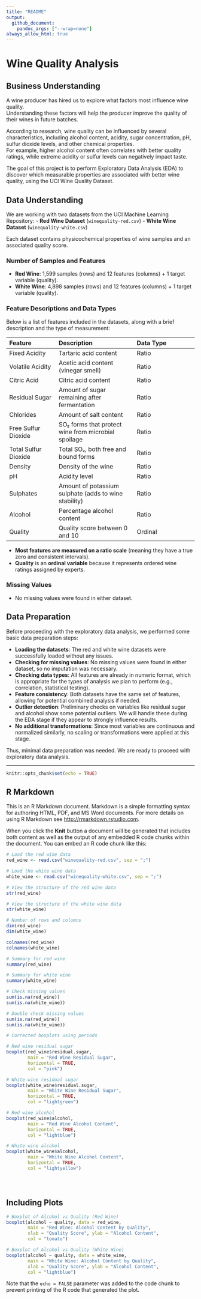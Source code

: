 ```yaml
---
title: "README"
output:
  github_document:
    pandoc_args: ["--wrap=none"]
always_allow_html: true
---
```

# Wine Quality Analysis

## Business Understanding

A wine producer has hired us to explore what factors most influence wine quality.  
Understanding these factors will help the producer improve the quality of their wines in future batches.  

According to research, wine quality can be influenced by several characteristics, including alcohol content, acidity, sugar concentration, pH, sulfur dioxide levels, and other chemical properties.  
For example, higher alcohol content often correlates with better quality ratings, while extreme acidity or sulfur levels can negatively impact taste.

The goal of this project is to perform Exploratory Data Analysis (EDA) to discover which measurable properties are associated with better wine quality, using the UCI Wine Quality Dataset.


## Data Understanding

We are working with two datasets from the UCI Machine Learning Repository:
- **Red Wine Dataset** (`winequality-red.csv`)
- **White Wine Dataset** (`winequality-white.csv`)

Each dataset contains physicochemical properties of wine samples and an associated quality score.

### Number of Samples and Features
- **Red Wine**: 1,599 samples (rows) and 12 features (columns) + 1 target variable (quality).
- **White Wine**: 4,898 samples (rows) and 12 features (columns) + 1 target variable (quality).

### Feature Descriptions and Data Types
Below is a list of features included in the datasets, along with a brief description and the type of measurement:

| Feature | Description | Data Type |
|:--------|:-------------|:----------|
| Fixed Acidity | Tartaric acid content | Ratio |
| Volatile Acidity | Acetic acid content (vinegar smell) | Ratio |
| Citric Acid | Citric acid content | Ratio |
| Residual Sugar | Amount of sugar remaining after fermentation | Ratio |
| Chlorides | Amount of salt content | Ratio |
| Free Sulfur Dioxide | SO₂ forms that protect wine from microbial spoilage | Ratio |
| Total Sulfur Dioxide | Total SO₂, both free and bound forms | Ratio |
| Density | Density of the wine | Ratio |
| pH | Acidity level | Ratio |
| Sulphates | Amount of potassium sulphate (adds to wine stability) | Ratio |
| Alcohol | Percentage alcohol content | Ratio |
| Quality | Quality score between 0 and 10 | Ordinal |

- **Most features are measured on a ratio scale** (meaning they have a true zero and consistent intervals).
- **Quality** is an **ordinal variable** because it represents ordered wine ratings assigned by experts.

### Missing Values
- No missing values were found in either dataset.

## Data Preparation

Before proceeding with the exploratory data analysis, we performed some basic data preparation steps:

- **Loading the datasets**: The red and white wine datasets were successfully loaded without any issues.
- **Checking for missing values**: No missing values were found in either dataset, so no imputation was necessary.
- **Checking data types**: All features are already in numeric format, which is appropriate for the types of analysis we plan to perform (e.g., correlation, statistical testing).
- **Feature consistency**: Both datasets have the same set of features, allowing for potential combined analysis if needed.
- **Outlier detection**: Preliminary checks on variables like residual sugar and alcohol show some potential outliers. We will handle these during the EDA stage if they appear to strongly influence results.
- **No additional transformations**: Since most variables are continuous and normalized similarly, no scaling or transformations were applied at this stage.

Thus, minimal data preparation was needed. We are ready to proceed with exploratory data analysis.


---



```r
knitr::opts_chunk$set(echo = TRUE)
```

## R Markdown

This is an R Markdown document. Markdown is a simple formatting syntax for authoring HTML, PDF, and MS Word documents. For more details on using R Markdown see <http://rmarkdown.rstudio.com>.

When you click the **Knit** button a document will be generated that includes both content as well as the output of any embedded R code chunks within the document. You can embed an R code chunk like this:

```r
# Load the red wine data
red_wine <- read.csv("winequality-red.csv", sep = ";")

# Load the white wine data
white_wine <- read.csv("winequality-white.csv", sep = ";")

# View the structure of the red wine data
str(red_wine)

# View the structure of the white wine data
str(white_wine)

# Number of rows and columns
dim(red_wine)   
dim(white_wine)

colnames(red_wine)
colnames(white_wine)

# Summary for red wine
summary(red_wine)

# Summary for white wine
summary(white_wine)

# Check missing values
sum(is.na(red_wine))
sum(is.na(white_wine))

# Double check missing values
sum(is.na(red_wine))
sum(is.na(white_wine))

# Corrected boxplots using periods

# Red wine residual sugar
boxplot(red_wine$residual.sugar,
        main = "Red Wine Residual Sugar", 
        horizontal = TRUE, 
        col = "pink")

# White wine residual sugar
boxplot(white_wine$residual.sugar,
        main = "White Wine Residual Sugar", 
        horizontal = TRUE, 
        col = "lightgreen")

# Red wine alcohol
boxplot(red_wine$alcohol,
        main = "Red Wine Alcohol Content", 
        horizontal = TRUE, 
        col = "lightblue")

# White wine alcohol
boxplot(white_wine$alcohol,
        main = "White Wine Alcohol Content", 
        horizontal = TRUE, 
        col = "lightyellow")





```

## Including Plots


```r
# Boxplot of Alcohol vs Quality (Red Wine)
boxplot(alcohol ~ quality, data = red_wine,
        main = "Red Wine: Alcohol Content by Quality",
        xlab = "Quality Score", ylab = "Alcohol Content",
        col = "tomato")

# Boxplot of Alcohol vs Quality (White Wine)
boxplot(alcohol ~ quality, data = white_wine,
        main = "White Wine: Alcohol Content by Quality",
        xlab = "Quality Score", ylab = "Alcohol Content",
        col = "lightblue")
```

Note that the `echo = FALSE` parameter was added to the code chunk to prevent printing of the R code that generated the plot.
